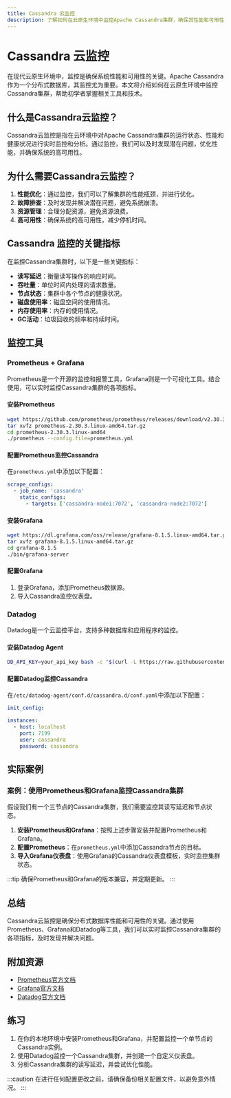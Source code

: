 ```yaml
---
title: Cassandra 云监控
description: 了解如何在云原生环境中监控Apache Cassandra集群，确保其性能和可用性。
---
```


# Cassandra 云监控

在现代云原生环境中，监控是确保系统性能和可用性的关键。Apache Cassandra作为一个分布式数据库，其监控尤为重要。本文将介绍如何在云原生环境中监控Cassandra集群，帮助初学者掌握相关工具和技术。

## 什么是Cassandra云监控？

Cassandra云监控是指在云环境中对Apache Cassandra集群的运行状态、性能和健康状况进行实时监控和分析。通过监控，我们可以及时发现潜在问题，优化性能，并确保系统的高可用性。

## 为什么需要Cassandra云监控？

1. **性能优化**：通过监控，我们可以了解集群的性能瓶颈，并进行优化。
2. **故障排查**：及时发现并解决潜在问题，避免系统崩溃。
3. **资源管理**：合理分配资源，避免资源浪费。
4. **高可用性**：确保系统的高可用性，减少停机时间。

## Cassandra 监控的关键指标

在监控Cassandra集群时，以下是一些关键指标：

- **读写延迟**：衡量读写操作的响应时间。
- **吞吐量**：单位时间内处理的请求数量。
- **节点状态**：集群中各个节点的健康状况。
- **磁盘使用率**：磁盘空间的使用情况。
- **内存使用率**：内存的使用情况。
- **GC活动**：垃圾回收的频率和持续时间。

## 监控工具

### Prometheus + Grafana

Prometheus是一个开源的监控和报警工具，Grafana则是一个可视化工具。结合使用，可以实时监控Cassandra集群的各项指标。

#### 安装Prometheus

```bash
wget https://github.com/prometheus/prometheus/releases/download/v2.30.3/prometheus-2.30.3.linux-amd64.tar.gz
tar xvfz prometheus-2.30.3.linux-amd64.tar.gz
cd prometheus-2.30.3.linux-amd64
./prometheus --config.file=prometheus.yml
```

#### 配置Prometheus监控Cassandra

在`prometheus.yml`中添加以下配置：

```yaml
scrape_configs:
  - job_name: 'cassandra'
    static_configs:
      - targets: ['cassandra-node1:7072', 'cassandra-node2:7072']
```

#### 安装Grafana

```bash
wget https://dl.grafana.com/oss/release/grafana-8.1.5.linux-amd64.tar.gz
tar xvfz grafana-8.1.5.linux-amd64.tar.gz
cd grafana-8.1.5
./bin/grafana-server
```

#### 配置Grafana

1. 登录Grafana，添加Prometheus数据源。
2. 导入Cassandra监控仪表盘。

### Datadog

Datadog是一个云监控平台，支持多种数据库和应用程序的监控。

#### 安装Datadog Agent

```bash
DD_API_KEY=your_api_key bash -c "$(curl -L https://raw.githubusercontent.com/DataDog/datadog-agent/master/cmd/agent/install_script.sh)"
```

#### 配置Datadog监控Cassandra

在`/etc/datadog-agent/conf.d/cassandra.d/conf.yaml`中添加以下配置：

```yaml
init_config:

instances:
  - host: localhost
    port: 7199
    user: cassandra
    password: cassandra
```

## 实际案例

### 案例：使用Prometheus和Grafana监控Cassandra集群

假设我们有一个三节点的Cassandra集群，我们需要监控其读写延迟和节点状态。

1. **安装Prometheus和Grafana**：按照上述步骤安装并配置Prometheus和Grafana。
2. **配置Prometheus**：在`prometheus.yml`中添加Cassandra节点的目标。
3. **导入Grafana仪表盘**：使用Grafana的Cassandra仪表盘模板，实时监控集群状态。

:::tip
确保Prometheus和Grafana的版本兼容，并定期更新。
:::

## 总结

Cassandra云监控是确保分布式数据库性能和可用性的关键。通过使用Prometheus、Grafana和Datadog等工具，我们可以实时监控Cassandra集群的各项指标，及时发现并解决问题。

## 附加资源

- [Prometheus官方文档](https://prometheus.io/docs/)
- [Grafana官方文档](https://grafana.com/docs/)
- [Datadog官方文档](https://docs.datadoghq.com/)

## 练习

1. 在你的本地环境中安装Prometheus和Grafana，并配置监控一个单节点的Cassandra实例。
2. 使用Datadog监控一个Cassandra集群，并创建一个自定义仪表盘。
3. 分析Cassandra集群的读写延迟，并尝试优化性能。

:::caution
在进行任何配置更改之前，请确保备份相关配置文件，以避免意外情况。
:::